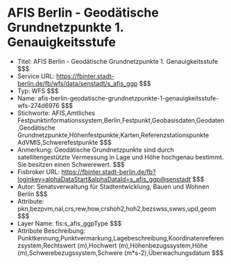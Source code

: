 # AFIS Berlin - Geodätische Grundnetzpunkte 1. Genauigkeitsstufe
- Titel: AFIS Berlin - Geodätische Grundnetzpunkte 1. Genauigkeitsstufe $$$
- Service URL: https://fbinter.stadt-berlin.de/fb/wfs/data/senstadt/s_afis_ggp $$$
- Typ: WFS $$$
- Name: afis-berlin-geodatische-grundnetzpunkte-1-genauigkeitsstufe-wfs-274d6976 $$$
- Stichworte: AFIS,Amtliches Festpunktinformationssystem,Berlin,Festpunkt,Geobasisdaten,Geodaten,Geodätische Grundnetzpunkte,Höhenfestpunkte,Karten,Referenzstationspunkte AdVMIS,Schwerefestpunkte $$$
- Anmerkung: Geodätische Grundnetzpunkte sind durch satellitengestützte Vermessung in Lage und Höhe hochgenau bestimmt. Sie besitzen einen Schwerewert. $$$
- Fisbroker URL: https://fbinter.stadt-berlin.de/fb?loginkey=alphaDataStart&alphaDataId=s_afis_ggp@senstadt $$$
- Autor: Senatsverwaltung für Stadtentwicklung, Bauen und Wohnen Berlin $$$
- Attribute: pkn,bezpvm,nal,crs,rew,how,crshoh2,hoh2,bezswss,swws,upd,geom $$$
- Layer Name: fis:s_afis_ggpType $$$
- Attribute Beschreibung: Punktkennung,Punktvermarkung,Lagebeschreibung,Koordinatenreferenzsystem,Rechtswert (m),Hochwert (m),Höhenbezugssystem,Höhe (m),Schwerebezugssystem,Schwere (m*s-2),Überwachungsdatum $$$
